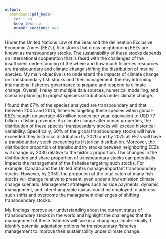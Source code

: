 ```yaml
---
output:
  bookdown::pdf_book:
    toc : no
    keep_tex: no
    number_sections: yes
---
```


Under the United Nations Law of the Seas and the delineation Exclusive Economic Zones (EEZs), fish stocks that cross neighbouring EEZs are known as transboundary stocks. The sustainability of these stocks depends on international cooperation that is faced with the challenges of the insufficient understanding of the where and how much fisheries resources are transboundary and climate change shifting the distribution of marine species. My main objective is to understand the impacts of climate change on transboundary fish stocks and their management, thereby informing international fisheries governance to prepare and respond to climate change. Overall, I relay on multiple data sources, numerical modelling, and scenario planning to project species distributions under climate change. 

I found that 67% of the species analyzed are transboundary and that between 2005 and 2014, fisheries targeting these species within global‐EEZs caught on average 48 million tonnes per year, equivalent to USD 77 billion in fishing revenue. As climate change alter ocean properties, the distribution of these species’ transboundary stocks will exceed historical variability. Specifically, 60% of the global transboundary stocks will have exceeded they historical distribution by 2020 and by 2075 all EEZs will have a transboundary stock exceeding its historical distribution. Moreover, the distribution proportion of transboundary stocks between neighboring EEZs will change by 2030 relative to the historic proportion. The changes in the distribution and share proportion of transboundary stocks can potentially impacts the management of the fisheries targeting such stocks. For example, Canada and the United States manage important transboundary stocks. However, by 2050, the proportion of the total catch of many fish stocks will change relative to present, even under a low emission climate change scenario. Management strategies such as side payments, dynamic management, and interchangeable quotas could be employed to address such shifts and overcome the management challenges of shifting transboundary stocks.

My findings improve our understanding about the current status of transboundary stocks in the world and highlight the challenges that the management of these fisheries will face in a changing climate. Finally, I identify potential adaptation options for transboundary fisheries management to improve their sustainability under climate change.

